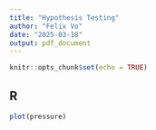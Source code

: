 ```yaml
---
title: "Hypothesis Testing"
author: "Felix Vo"
date: "2025-03-18"
output: pdf_document
---
```


```r
knitr::opts_chunk$set(echo = TRUE)
```

## R


```r
plot(pressure)
```


